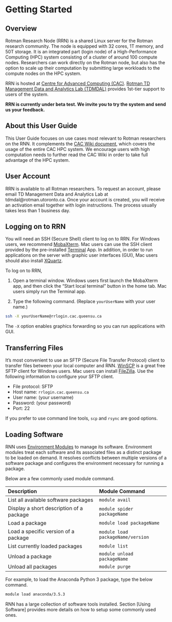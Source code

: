 # Getting Started


## Overview

Rotman Research Node (RRN) is a shared Linux server for the Rotman research community. The node is equipped with 32 cores, 1T memory, and 50T storage. It is an integrated part (login node) of a High-Performance Computing (HPC) system consisting of a cluster of around 100 compute nodes. Researchers can work directly on the Rotman node, but also has the option to scale up their computation by submitting large workloads to the compute nodes on the HPC system.

RRN is hosted at [Centre for Advanced Computing (CAC)](https://cac.queensu.ca/). [Rotman TD Management Data and Analytics Lab (TDMDAL)](http://www.rotman.utoronto.ca/FacultyAndResearch/EducationCentres/TDMDAL) provides 1st-tier support to users of the system.

**RRN is currently under beta test. We invite you to try the system and send us your feedback.**


## About this User Guide

This User Guide focuses on use cases most relevant to Rotman researchers on the RNN. It complements the [CAC Wiki document](https://cac.queensu.ca/wiki/index.php/Main_Page), which covers the usage of the entire CAC HPC system. We encourage users with high computation needs to further read the CAC Wiki in order to take full advantage of the HPC system.


## User Account

RRN is available to all Rotman researchers. To request an account, please email TD Management Data and Analytics Lab at tdmdal@rotman.utoronto.ca. Once your account is created, you will receive an activation email together with login instructions. The process usually takes less than 1 business day.


## Logging on to RRN

You will need an SSH (Secure Shell) client to log on to RRN. For Windows users, we recommend [MobaXterm](https://mobaxterm.mobatek.net/). Mac users can use the SSH client provided by the pre-installed [Terminal](https://support.apple.com/en-ca/guide/terminal/welcome/mac) App. In addition, in order to run applications on the server with graphic user interfaces (GUI), Mac users should also install [XQuartz](https://www.xquartz.org/).

To log on to RRN,

1) Open a terminal window. Windows users first launch the MobaXterm app, and then click the "Start local terminal" button in the home tab. Mac users simply run the Terminal app.

2) Type the following command. (Replace `yourUserName` with your user name.)

```bash
ssh -X yourUserName@rrlogin.cac.queensu.ca
```

The `-X` option enables graphics forwarding so you can run applications with GUI.


## Transferring Files

It's most convenient to use an SFTP (Secure File Transfer Protocol) client to transfer files between your local computer and RNN. [WinSCP](https://winscp.net/eng/download.php) is a great free SFTP client for Windows users. Mac users can install [FileZilla](https://filezilla-project.org/download.php?show_all=1). Use the following information to configure your SFTP client.

* File protocol: SFTP
* Host name: `rrlogin.cac.queensu.ca`
* User name: (your username)
* Password: (your password)
* Port: 22

If you prefer to use command line tools, `scp` and `rsync` are good options.


## Loading Software

RNN uses [Environment Modules](https://lmod.readthedocs.io/en/latest/) to manage its software. Environment modules treat each software and its associated files as a distinct package to be loaded on demand. It resolves conflicts between multiple versions of a software package and configures the environment necessary for running a package.

Below are a few commonly used module command.

Description                                 | Module Command
:-------------------------------------------| :--------------------------------- 
List all available software packages        | `module avail`        
Display a short description of a package    | `module spider packageName`
Load a package                              | `module load packageName`
Load a specific version of a package        | `module load packageName/version`
List currently loaded packages              | `module list`
Unload a package                            | `module unload packageName`
Unload all packages                         | `module purge`

For example, to load the Anaconda Python 3 package, type the below command.

```bash
module load anaconda/3.5.3
```

RNN has a large collection of software tools installed. Section [Using Software] provides more details on how to setup some commonly used ones.
